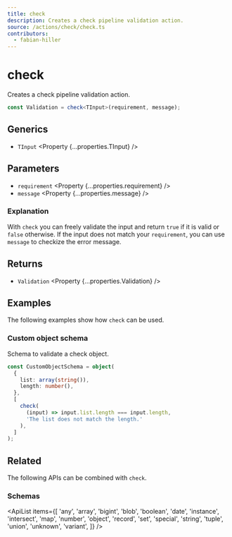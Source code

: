 ```yaml
---
title: check
description: Creates a check pipeline validation action.
source: /actions/check/check.ts
contributors:
  - fabian-hiller
---
```



# check

Creates a check pipeline validation action.

```ts
const Validation = check<TInput>(requirement, message);
```

## Generics

- `TInput` <Property {...properties.TInput} />

## Parameters

- `requirement` <Property {...properties.requirement} />
- `message` <Property {...properties.message} />

### Explanation

With `check` you can freely validate the input and return `true` if it is valid or `false` otherwise. If the input does not match your `requirement`, you can use `message` to checkize the error message.

## Returns

- `Validation` <Property {...properties.Validation} />

## Examples

The following examples show how `check` can be used.

### Custom object schema

Schema to validate a check object.

```ts
const CustomObjectSchema = object(
  {
    list: array(string()),
    length: number(),
  },
  [
    check(
      (input) => input.list.length === input.length,
      'The list does not match the length.'
    ),
  ]
);
```

## Related

The following APIs can be combined with `check`.

### Schemas

<ApiList
  items={[
    'any',
    'array',
    'bigint',
    'blob',
    'boolean',
    'date',
    'instance',
    'intersect',
    'map',
    'number',
    'object',
    'record',
    'set',
    'special',
    'string',
    'tuple',
    'union',
    'unknown',
    'variant',
  ]}
/>
